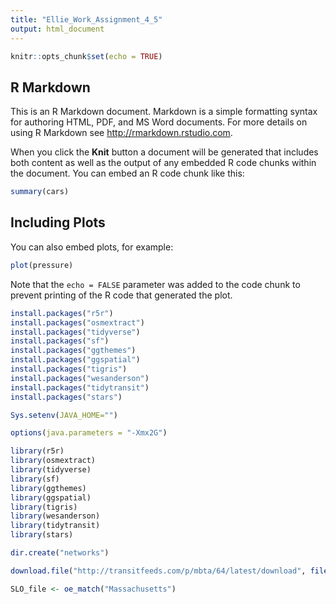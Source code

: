 ```yaml
---
title: "Ellie_Work_Assignment_4_5"
output: html_document
---
```


```r
knitr::opts_chunk$set(echo = TRUE)
```

## R Markdown

This is an R Markdown document. Markdown is a simple formatting syntax for authoring HTML, PDF, and MS Word documents. For more details on using R Markdown see <http://rmarkdown.rstudio.com>.

When you click the **Knit** button a document will be generated that includes both content as well as the output of any embedded R code chunks within the document. You can embed an R code chunk like this:

```r
summary(cars)
```

## Including Plots
You can also embed plots, for example:

```r
plot(pressure)
```

Note that the `echo = FALSE` parameter was added to the code chunk to prevent printing of the R code that generated the plot.


```r

install.packages("r5r")
install.packages("osmextract")
install.packages("tidyverse")
install.packages("sf")
install.packages("ggthemes")
install.packages("ggspatial")
install.packages("tigris")
install.packages("wesanderson")
install.packages("tidytransit")
install.packages("stars")
```

```r
Sys.setenv(JAVA_HOME="")
```


```r

options(java.parameters = "-Xmx2G")

library(r5r)
library(osmextract)
library(tidyverse)
library(sf)
library(ggthemes)
library(ggspatial)
library(tigris)
library(wesanderson)
library(tidytransit)
library(stars)
```

```r
dir.create("networks")

download.file("http://transitfeeds.com/p/mbta/64/latest/download", file.path("networks","CAMgtfs.zip"), mode = "wb", quiet=TRUE)
```


```r

SLO_file <- oe_match("Massachusetts")
```



